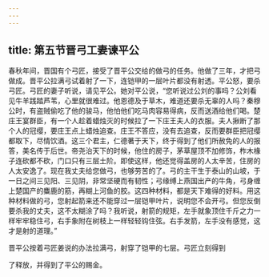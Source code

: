 ```yaml
---
---
---
```

title: 第五节晋弓工妻谏平公
---



春秋年间，晋国有个弓匠，接受了晋平公交给的做弓的任务。他做了三年，才把弓做成。晋平公拉满弓试着射了一下，连铠甲的一层叶片都没有射透。平公怒，要杀弓匠。弓匠的妻子听说，请见平公。她对平公说，“您听说过公刘的事吗？公刘看见牛羊践踏芦苇，心里就很难过。他恩德及于草木，难道还要杀无辜的人吗？秦穆公时，有盗贼偷吃了他的骏马，他怕他们吃马肉容易得病，反而送酒给他们喝。楚庄王宴群臣，有一个人趁着蜡烛灭的时候拉了一下庄王夫人的衣服。夫人揪断了那个人的冠缨，要庄王点上蜡烛追查。庄王不答应，没有去追查，反而要群臣把冠缨都取下，尽情饮酒。这三个君主，仁德著于天下，终于得到了他们所赦免的人的报答，美名传于后世。帝尧治天下的时候，他住的房子，茅草屋顶不加修饰，柞木椽子连砍都不砍，门口只有三层土阶。即使这样，他还觉得盖房的人太辛苦，住房的人太安逸了。现在我丈夫给您做弓，也够劳苦的了。弓的主干生于泰山的山坡，于一日之间三见阳、三见阴，非常坚硬而有韧性；弓缘缚上燕国出产的牛角，弓身缠上楚国产的麋鹿的筋，再糊上河鱼的胶。这四种材料，都是天下难得的好料。用这种材料做的弓，您射起箭来还不能穿过一层铠甲叶片，说明您不会开弓。但您反倒要杀我的丈夫，这不太糊涂了吗？我听说，射箭的规矩，左手就象顶住千斤之力一样牢牢稳住弓，右手象附在树枝上一样轻轻钩住弦。右手发箭，左手没有感觉，这才是射的道理。”

晋平公按着弓匠姜说的办法拉满弓，射穿了铠甲的七层。弓匠立刻得到

了释放，并得到了平公的赐金。
